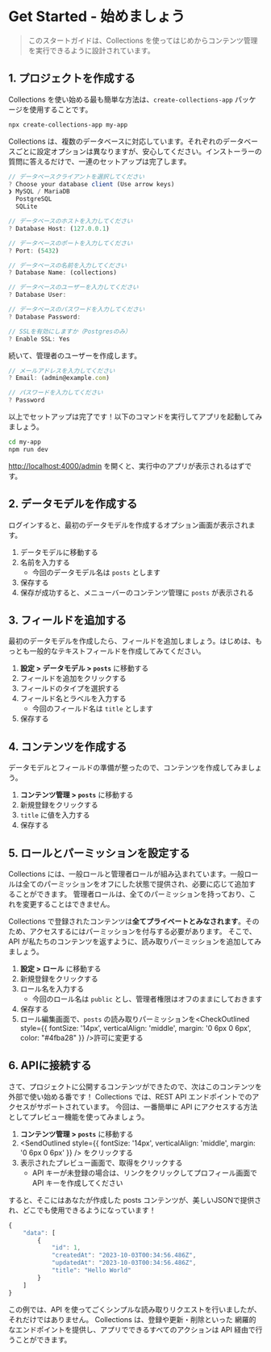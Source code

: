 
# Get Started - 始めましょう

> このスタートガイドは、Collections を使ってはじめからコンテンツ管理を実行できるように設計されています。

## 1. プロジェクトを作成する

Collections を使い始める最も簡単な方法は、`create-collections-app` パッケージを使用することです。

```sh
npx create-collections-app my-app
```

Collections は、複数のデータベースに対応しています。それぞれのデータベースごとに設定オプションは異なりますが、安心してください。インストーラーの質問に答えるだけで、一連のセットアップは完了します。

```js
// データベースクライアントを選択してください
? Choose your database client (Use arrow keys)
❯ MySQL / MariaDB
  PostgreSQL
  SQLite

// データベースのホストを入力してください
? Database Host: (127.0.0.1)

// データベースのポートを入力してください
? Port: (5432)

// データベースの名前を入力してください
? Database Name: (collections)

// データベースのユーザーを入力してください
? Database User:

// データベースのパスワードを入力してください
? Database Password:

// SSLを有効にしますか（Postgresのみ）
? Enable SSL: Yes
```

続いて、管理者のユーザーを作成します。

```js
// メールアドレスを入力してください
? Email: (admin@example.com)

// パスワードを入力してください
? Password
```

以上でセットアップは完了です！以下のコマンドを実行してアプリを起動してみましょう。

```sh
cd my-app
npm run dev
```

[http://localhost:4000/admin](http://localhost:4000/admin) を開くと、実行中のアプリが表示されるはずです。

## 2. データモデルを作成する

ログインすると、最初のデータモデルを作成するオプション画面が表示されます。

1. データモデルに移動する
1. 名前を入力する
   - 今回のデータモデル名は `posts` とします
1. 保存する
1. 保存が成功すると、メニューバーのコンテンツ管理に `posts` が表示される

## 3. フィールドを追加する

最初のデータモデルを作成したら、フィールドを追加しましょう。はじめは、もっとも一般的なテキストフィールドを作成してみてください。

1. **設定 > データモデル > `posts`** に移動する
1. フィールドを追加をクリックする
1. フィールドのタイプを選択する
1. フィールド名とラベルを入力する
   - 今回のフィールド名は `title` とします
1. 保存する

## 4. コンテンツを作成する

データモデルとフィールドの準備が整ったので、コンテンツを作成してみましょう。

1. **コンテンツ管理 > `posts`** に移動する
1. 新規登録をクリックする
1. `title` に値を入力する
1. 保存する

## 5. ロールとパーミッションを設定する

Collections には、一般ロールと管理者ロールが組み込まれています。一般ロールは全てのパーミッションをオフにした状態で提供され、必要に応じて追加することができます。
管理者ロールは、全てのパーミッションを持っており、これを変更することはできません。

Collections で登録されたコンテンツは**全てプライベートとみなされます**。そのため、アクセスするにはパーミッションを付与する必要があります。
そこで、API が私たちのコンテンツを返すように、読み取りパーミッションを追加してみましょう。

1. **設定 > ロール** に移動する
1. 新規登録をクリックする
1. ロール名を入力する
   - 今回のロール名は `public` とし、管理者権限はオフのままにしておきます
1. 保存する
1. ロール編集画面で、`posts` の読み取りパーミッションを<CheckOutlined style={{ fontSize: '14px', verticalAlign: 'middle', margin: '0 6px 0 6px', color: "#4fba28" }} />許可に変更する

## 6. APIに接続する

さて、プロジェクトに公開するコンテンツができたので、次はこのコンテンツを外部で使い始める番です！
Collections では、REST API エンドポイントでのアクセスがサポートされています。
今回は、一番簡単に API にアクセスする方法としてプレビュー機能を使ってみましょう。

1. **コンテンツ管理 > `posts`** に移動する
1. <SendOutlined
     style={{ fontSize: '14px', verticalAlign: 'middle', margin: '0 6px 0 6px' }}
   /> をクリックする
1. 表示されたプレビュー画面で、取得をクリックする
   - API キーが未登録の場合は、リンクをクリックしてプロフィール画面で API キーを作成してください

すると、そこにはあなたが作成した posts コンテンツが、美しいJSONで提供され、どこでも使用できるようになっています！

```js
{
	"data": [
		{
			"id": 1,
			"createdAt": "2023-10-03T00:34:56.486Z",
			"updatedAt": "2023-10-03T00:34:56.486Z",
			"title": "Hello World"
		}
	]
}
```

この例では、API を使ってごくシンプルな読み取りリクエストを行いましたが、それだけではありません。
Collections は、登録や更新・削除といった 網羅的なエンドポイントを提供し、アプリでできるすべてのアクションは API 経由で行うことができます。
